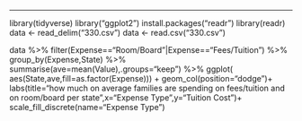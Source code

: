 ---


library(tidyverse)
library("ggplot2")
install.packages("readr")
library(readr)
data <- read_delim("330.csv")
data <- read.csv("330.csv")

data %>% 
filter(Expense=="Room/Board"|Expense=="Fees/Tuition") %>% 
group_by(Expense,State) %>% 
summarise(ave=mean(Value),.groups="keep") %>% 
ggplot( aes(State,ave,fill=as.factor(Expense))) +
geom_col(position="dodge")+
labs(title="how much on average families are spending on fees/tuition and on room/board per state",x="Expense Type",y="Tuition Cost")+
scale_fill_discrete(name="Expense Type")

  
  
  
